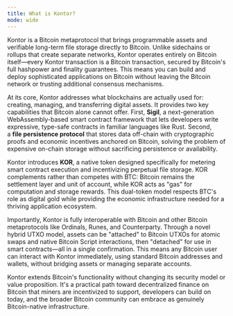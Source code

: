 ```yaml
---
title: What is Kontor?
mode: wide
---
```


Kontor is a Bitcoin metaprotocol that brings programmable assets and verifiable long-term file storage directly to Bitcoin. Unlike sidechains or rollups that create separate networks, Kontor operates entirely on Bitcoin itself—every Kontor transaction is a Bitcoin transaction, secured by Bitcoin's full hashpower and finality guarantees. This means you can build and deploy sophisticated applications on Bitcoin without leaving the Bitcoin network or trusting additional consensus mechanisms.

At its core, Kontor addresses what blockchains are actually used for: creating, managing, and transferring digital assets. It provides two key capabilities that Bitcoin alone cannot offer. First, **Sigil**, a next-generation WebAssembly-based smart contract framework that lets developers write expressive, type-safe contracts in familiar languages like Rust. Second, a **file persistence protocol** that stores data off-chain with cryptographic proofs and economic incentives anchored on Bitcoin, solving the problem of expensive on-chain storage without sacrificing persistence or availability.

Kontor introduces **KOR**, a native token designed specifically for metering smart contract execution and incentivizing perpetual file storage. KOR complements rather than competes with BTC: Bitcoin remains the settlement layer and unit of account, while KOR acts as "gas" for computation and storage rewards. This dual-token model respects BTC's role as digital gold while providing the economic infrastructure needed for a thriving application ecosystem.

Importantly, Kontor is fully interoperable with Bitcoin and other Bitcoin metaprotocols like Ordinals, Runes, and Counterparty. Through a novel hybrid UTXO model, assets can be "attached" to Bitcoin UTXOs for atomic swaps and native Bitcoin Script interactions, then "detached" for use in smart contracts—all in a single confirmation. This means any Bitcoin user can interact with Kontor immediately, using standard Bitcoin addresses and wallets, without bridging assets or managing separate accounts.

Kontor extends Bitcoin's functionality without changing its security model or value proposition. It's a practical path toward decentralized finance on Bitcoin that miners are incentivized to support, developers can build on today, and the broader Bitcoin community can embrace as genuinely Bitcoin-native infrastructure.
